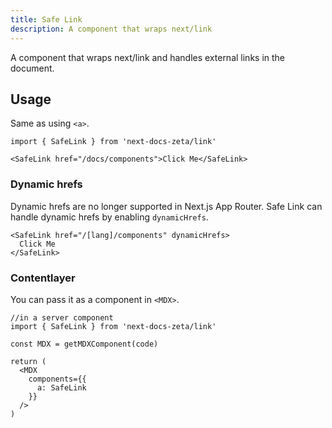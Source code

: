 ```yaml
---
title: Safe Link
description: A component that wraps next/link
---
```


A component that wraps next/link and handles external links in the document.

## Usage

Same as using `<a>`.

```mdx
import { SafeLink } from 'next-docs-zeta/link'

<SafeLink href="/docs/components">Click Me</SafeLink>
```

### Dynamic hrefs

Dynamic hrefs are no longer supported in Next.js App Router. Safe Link can
handle dynamic hrefs by enabling `dynamicHrefs`.

```tsx
<SafeLink href="/[lang]/components" dynamicHrefs>
  Click Me
</SafeLink>
```

### Contentlayer

You can pass it as a component in `<MDX>`.

```tsx
//in a server component
import { SafeLink } from 'next-docs-zeta/link'

const MDX = getMDXComponent(code)

return (
  <MDX
    components={{
      a: SafeLink
    }}
  />
)
```
